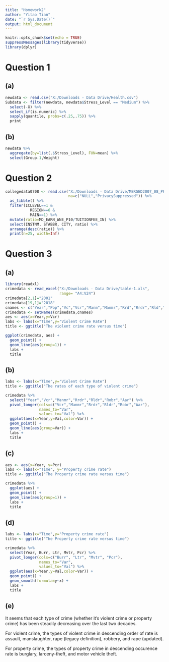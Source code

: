 ```yaml
---
title: "Homework2"
author: "Yitao Tian"
date: "`r Sys.Date()`"
output: html_document
---
```


```r
knitr::opts_chunk$set(echo = TRUE)
suppressMessages(library(tidyverse))
library(dplyr)
```

# Question 1
## (a)
```r
newdata <- read.csv("X:/Downloads - Data Drive/Health.csv")
Subdata <- filter(newdata, newdata$Stress_Level == "Medium") %>%
  select(-X) %>% 
  select_if(is.numeric) %>%
  sapply(quantile, probs=c(.25,.75)) %>% 
  print
```
## (b)
```r
newdata %>%
  aggregate(by=list(.$Stress_Level), FUN=mean) %>% 
  select(Group.1,Weight)
```
# Question 2
```r
collegedata0708 <- read.csv("X:/Downloads - Data Drive/MERGED2007_08_PP.csv",
                            na=c("NULL","PrivacySuppressed")) %>%
  as_tibble() %>% 
  filter(ICLEVEL==1 &
           REGION==6 &
           MAIN==1) %>%
  mutate(ratio=MD_EARN_WNE_P10/TUITIONFEE_IN) %>% 
  select(INSTNM, STABBR, CITY, ratio) %>%
  arrange(desc(ratio)) %>% 
  print(n=25, width=Inf)
```

# Question 3
## (a)
```r
library(readxl)
crimedata <- read_excel("X:/Downloads - Data Drive/table-1.xls",
                        range= "A4:V24")
crimedata[2,1]="2001"
crimedata[19,1]="2018"
cnames <- c("Year","Pop","Vc","Vcr","Manm","Manmr","Rrd","Rrdr","Rld","Rldr","Rob","Robr","Aa","Aar","Pc","Pcr","Bur","Burr","Lt","Ltr","Mvt","Mvtr")
crimedata <- setNames(crimedata,cnames)
aes <- aes(x=Year,y=Vcr)
labs <- labs(x="Time",y="Violent Crime Rate")
title <- ggtitle("The violent crime rate versus time")

ggplot(crimedata, aes) +
  geom_point() +
  geom_line(aes(group=1)) +
  labs +
  title
```
## (b)
```r
labs <- labs(x="Time",y="Violent Crime Rate")
title <- ggtitle("The rates of each type of violent crime")

crimedata %>% 
  select("Year","Vcr","Manmr","Rrdr","Rldr","Robr","Aar") %>% 
  pivot_longer(cols=c("Vcr","Manmr","Rrdr","Rldr","Robr","Aar"),
               names_to="Var",
               values_to="Val") %>%
  ggplot(aes(x=Year,y=Val,color=Var)) +
  geom_point() +
  geom_line(aes(group=Var)) +
  labs +
  title
```
## (c)
```r
aes <- aes(x=Year, y=Pcr)
labs <- labs(x="Time", y="Property crime rate")
title <- ggtitle("The Property crime rate versus time")

crimedata %>%
  ggplot(aes) +
  geom_point() +
  geom_line(aes(group=1)) +
  labs +
  title
```
## (d)
```r
labs <- labs(x="Time",y="Property crime rate")
title <- ggtitle("The Property crime rate versus time")

crimedata %>% 
  select(Year, Burr, Ltr, Mvtr, Pcr) %>% 
  pivot_longer(cols=c("Burr", "Ltr", "Mvtr", "Pcr"),
               names_to="Var",
               values_to="Val") %>% 
  ggplot(aes(x=Year,y=Val,color=Var)) +
  geom_point() +
  geom_smooth(formula=y~x) +
  labs +
  title
```
## (e)
It seems that each type of crime (whether it's violent crime or property crime)
has been steadily decreasing over the last two decades.

For violent crime, the types of violent crime in descending order of rate
is assault, manslaughter, rape (legacy definition), robbery, and rape (updated).

For property crime, the types of property crime in descending occurence rate
is burglary, larceny-theft, and motor vehicle theft.
